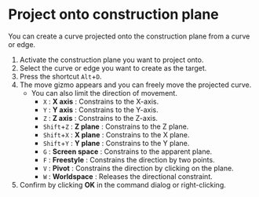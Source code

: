 
# Project onto construction plane

You can create a curve projected onto the construction plane from a curve or edge.

<KinouGaiyou shortcut="Alt+D" command="Alternative Duplicate" button="Left of the command bar" />

1. Activate the construction plane you want to project onto.
2. Select the curve or edge you want to create as the target.
3. Press the shortcut `Alt`+`D`.
4. The move gizmo appears and you can freely move the projected curve.
   - You can also limit the direction of movement.
     - `X` : **X axis** : Constrains to the X-axis.
     - `Y` : **Y axis** : Constrains to the Y-axis.
     - `Z` : **Z axis** : Constrains to the Z-axis.
     - `Shift`+`Z` : **Z plane** : Constrains to the Z plane.
     - `Shift`+`X` : **X plane** : Constrains to the X plane.
     - `Shift`+`Y` : **Y plane** : Constrains to the Y plane.
     - `G` : **Screen space** : Constrains to the apparent plane.
     - `F` : **Freestyle** : Constrains the direction by two points.
     - `V` : **Pivot** : Constrains the direction by clicking on the plane.
     - `W` : **Worldspace** : Releases the directional constraint.
5. Confirm by clicking **OK** in the command dialog or right-clicking.

